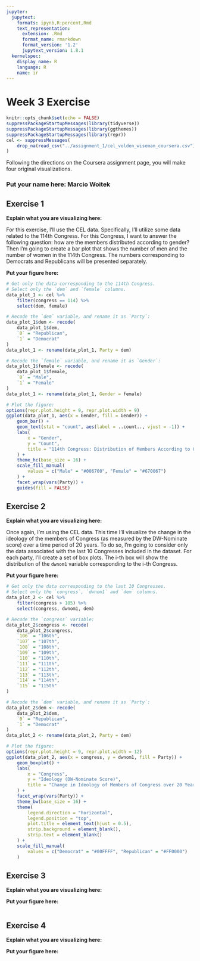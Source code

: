 ```yaml
---
jupyter:
  jupytext:
    formats: ipynb,R:percent,Rmd
    text_representation:
      extension: .Rmd
      format_name: rmarkdown
      format_version: '1.2'
      jupytext_version: 1.8.1
  kernelspec:
    display_name: R
    language: R
    name: ir
---
```


# Week 3 Exercise

```r
knitr::opts_chunk$set(echo = FALSE)
suppressPackageStartupMessages(library(tidyverse))
suppressPackageStartupMessages(library(ggthemes))
suppressPackageStartupMessages(library(repr))
cel <- suppressMessages(
    drop_na(read_csv("../assignment_1/cel_volden_wiseman_coursera.csv"))
)
```

Following the directions on the Coursera assignment page, you will make four
original visualizations.

### Put your name here: Marcio Woitek

## Exercise 1

**Explain what you are visualizing here:**

For this exercise, I'll use the CEL data. Specifically, I'll utilize some
data related to the 114th Congress. For this Congress, I want to answer the
following question: how are the members distributed according to gender? Then
I'm going to create a bar plot that shows the number of men and the number of
women in the 114th Congress. The numbers corresponding to Democrats and
Republicans will be presented separately.

**Put your figure here:**

```r
# Get only the data corresponding to the 114th Congress.
# Select only the `dem` and `female` columns.
data_plot_1 <- cel %>%
    filter(congress == 114) %>%
    select(dem, female)

# Recode the `dem` variable, and rename it as `Party`:
data_plot_1$dem <- recode(
    data_plot_1$dem,
    `0` = "Republican",
    `1` = "Democrat"
)
data_plot_1 <- rename(data_plot_1, Party = dem)

# Recode the `female` variable, and rename it as `Gender`:
data_plot_1$female <- recode(
    data_plot_1$female,
    `0` = "Male",
    `1` = "Female"
)
data_plot_1 <- rename(data_plot_1, Gender = female)

# Plot the figure:
options(repr.plot.height = 9, repr.plot.width = 9)
ggplot(data_plot_1, aes(x = Gender, fill = Gender)) +
    geom_bar() +
    geom_text(stat = "count", aes(label = ..count.., vjust = -1)) +
    labs(
        x = "Gender",
        y = "Count",
        title = "114th Congress: Distribution of Members According to Gender"
    ) +
    theme_hc(base_size = 16) +
    scale_fill_manual(
        values = c("Male" = "#006700", "Female" = "#670067")
    ) +
    facet_wrap(vars(Party)) +
    guides(fill = FALSE)
```

## Exercise 2

**Explain what you are visualizing here:**

Once again, I'm using the CEL data. This time I'll visualize the change in the
ideology of the members of Congress (as measured by the DW-Nominate score) over
a time period of 20 years. To do so, I'm going to consider only the data
associated with the last 10 Congresses included in the dataset. For each party,
I'll create a set of box plots. The i-th box will show the distribution of the
`dwnom1` variable corresponding to the i-th Congress.

**Put your figure here:**

```r
# Get only the data corresponding to the last 10 Congresses.
# Select only the `congress`, `dwnom1` and `dem` columns.
data_plot_2 <- cel %>%
    filter(congress > 105) %>%
    select(congress, dwnom1, dem)

# Recode the `congress` variable:
data_plot_2$congress <- recode(
    data_plot_2$congress,
    `106` = "106th",
    `107` = "107th",
    `108` = "108th",
    `109` = "109th",
    `110` = "110th",
    `111` = "111th",
    `112` = "112th",
    `113` = "113th",
    `114` = "114th",
    `115` = "115th"
)

# Recode the `dem` variable, and rename it as `Party`:
data_plot_2$dem <- recode(
    data_plot_2$dem,
    `0` = "Republican",
    `1` = "Democrat"
)
data_plot_2 <- rename(data_plot_2, Party = dem)

# Plot the figure:
options(repr.plot.height = 9, repr.plot.width = 12)
ggplot(data_plot_2, aes(x = congress, y = dwnom1, fill = Party)) +
    geom_boxplot() +
    labs(
        x = "Congress",
        y = "Ideology (DW-Nominate Score)",
        title = "Change in Ideology of Members of Congress over 20 Years"
    ) +
    facet_wrap(vars(Party)) +
    theme_bw(base_size = 16) +
    theme(
        legend.direction = "horizontal",
        legend.position = "top",
        plot.title = element_text(hjust = 0.5),
        strip.background = element_blank(),
        strip.text = element_blank()
    ) +
    scale_fill_manual(
        values = c("Democrat" = "#00FFFF", "Republican" = "#FF0000")
    )
```

## Exercise 3

**Explain what you are visualizing here:**

**Put your figure here:**

```r

```

## Exercise 4

**Explain what you are visualizing here:**

**Put your figure here:**

```r

```
